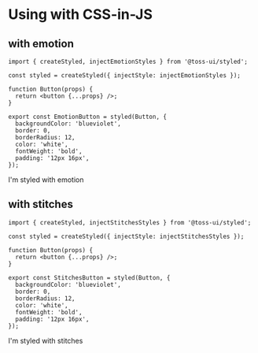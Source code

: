 
<Meta title="Basics/Using with CSS-in-JS" />

# Using with CSS-in-JS

## with emotion

```tsx
import { createStyled, injectEmotionStyles } from '@toss-ui/styled';

const styled = createStyled({ injectStyle: injectEmotionStyles });

function Button(props) {
  return <button {...props} />;
}

export const EmotionButton = styled(Button, {
  backgroundColor: 'blueviolet',
  border: 0,
  borderRadius: 12,
  color: 'white',
  fontWeight: 'bold',
  padding: '12px 16px',
});
```

<Canvas withSource="open">
  <Story name="with emotion">
    <EmotionButton>I'm styled with emotion</EmotionButton>
  </Story>
</Canvas>

## with stitches

```tsx
import { createStyled, injectStitchesStyles } from '@toss-ui/styled';

const styled = createStyled({ injectStyle: injectStitchesStyles });

function Button(props) {
  return <button {...props} />;
}

export const StitchesButton = styled(Button, {
  backgroundColor: 'blueviolet',
  border: 0,
  borderRadius: 12,
  color: 'white',
  fontWeight: 'bold',
  padding: '12px 16px',
});
```

<Canvas withSource="open">
  <Story name="with stitches">
    <StitchesButton>I'm styled with stitches</StitchesButton>
  </Story>
</Canvas>
